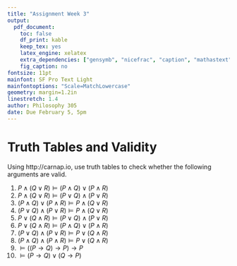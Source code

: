 ```yaml
---
title: "Assignment Week 3"
output:
  pdf_document:
    toc: false
    df_print: kable
    keep_tex: yes
    latex_engine: xelatex
    extra_dependencies: ["gensymb", "nicefrac", "caption", "mathastext"]
    fig_caption: no
fontsize: 11pt
mainfont: SF Pro Text Light
mainfontoptions: "Scale=MatchLowercase"
geometry: margin=1.2in
linestretch: 1.4
author: Philosophy 305
date: Due February 5, 5pm
---
```


# Truth Tables and Validity

Using http://carnap.io, use truth tables to check whether the following arguments are valid.

1. $P \wedge (Q \vee R) \vDash (P \wedge Q) \vee (P \wedge R)$
2. $P \wedge (Q \vee R) \vDash (P \vee Q) \wedge (P \vee R)$
3. $(P \wedge Q) \vee (P \wedge R) \vDash P \wedge (Q \vee R)$
4. $(P \vee Q) \wedge (P \vee R) \vDash P \wedge (Q \vee R)$
5. $P \vee (Q \wedge R) \vDash (P \vee Q) \wedge (P \vee R)$
6. $P \vee (Q \wedge R) \vDash (P \wedge Q) \vee (P \wedge R)$
7. $(P \vee Q) \wedge (P \vee R) \vDash P \vee (Q \wedge R)$
8. $(P \wedge Q) \wedge (P \wedge R) \vDash P \vee (Q \wedge R)$
9. $\vDash ((P \rightarrow Q) \rightarrow P) \rightarrow P$
10. $\vDash (P \rightarrow Q) \vee (Q \rightarrow P)$
